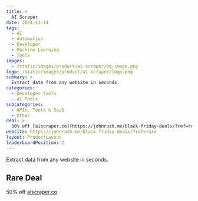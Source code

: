 ```yaml
---
title: >
  AI Scraper
date: 2024-12-14
tags:
  - AI
  - Automation
  - Developer
  - Machine Learning
  - Tools
images:
  - /static/images/product/ai-scraper/og-image.png
logo: /static/images/product/ai-scraper/logo.png
summary: >
  Extract data from any website in seconds.
categories:
  - Developer Tools
  - AI Tools
subcategories:
  - APIs, Tools & SaaS
  - Other
deal: >
  50% off [aiscraper.co](https://johnrush.me/black-friday-deals/?ref=rare)
website: https://johnrush.me/black-friday-deals/?ref=rare
layout: ProductLayout
leaderboardPosition: 2
---
```

Extract data from any website in seconds.

## Rare Deal

50% off [aiscraper.co](https://johnrush.me/black-friday-deals/?ref=rare)
